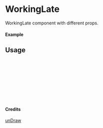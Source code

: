 
<Meta of={WorkingLate} title="unDraw/WorkingLate" />

# WorkingLate

WorkingLate component with different props.

#### Example

<Canvas of={WorkingLate.Primary} />

## Usage

```ts
import { WorkingLate } from "yadl-ui";

const Example = () => {
  return (
      <WorkingLate />
  );
};

export default Example;
```

#### Credits
[unDraw](https://undraw.co/illustrations)
